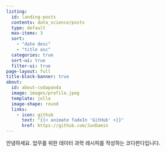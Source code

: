 ```yaml
---
listing:
  id: landing-posts
  contents: data_science/posts
  type: default
  max-items: 3
  sort: 
    - "date desc"
    - "title asc"
  categories: true
  sort-ui: true 
  filter-ui: true
page-layout: full
title-block-banner: true
about:
  id: about-codapanda
  image: images/profile.jpeg
  template: jolla
  image-shape: round
  links:
    - icon: github
      text: "{{< animate fadeIn 'GitHub' >}}"
      href: https://github.com/JunDamin
---
```


:::{#about-codapanda .animate__animated .animate__zoomInDown} 

안녕하세요. 업무를 위한 데이터 과학 레시피를 작성하는 코다판다입니다. 
:::

:::{#landing-posts .animate__animated .animate__fadeIn .animate__faster .animate__delay-1s}
:::